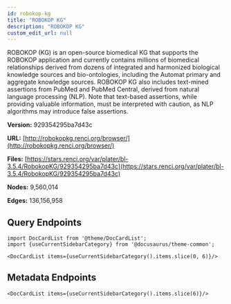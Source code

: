 ```yaml
---
id: robokop-kg
title: "ROBOKOP KG"
description: "ROBOKOP KG"
custom_edit_url: null
---
```


ROBOKOP (KG) is an open-source biomedical KG that supports the ROBOKOP application and currently contains millions of biomedical relationships derived from dozens of integrated and harmonized biological knowledge sources and bio-ontologies, including the Automat primary and aggregate knowledge sources. ROBOKOP KG also includes text-mined assertions from PubMed and PubMed Central, derived from natural language processing (NLP). Note that text-based assertions, while providing valuable information, must be interpreted with caution, as NLP algorithms may introduce false assertions.

**Version:** 929354295ba7d43c

**URL:** [http://robokopkg.renci.org/browser/](http://robokopkg.renci.org/browser/)

**Files:** [https://stars.renci.org/var/plater/bl-3.5.4/RobokopKG/929354295ba7d43c](https://stars.renci.org/var/plater/bl-3.5.4/RobokopKG/929354295ba7d43c)

**Nodes:** 9,560,014

**Edges:** 136,156,958

## Query Endpoints

```mdx-code-block
import DocCardList from '@theme/DocCardList';
import {useCurrentSidebarCategory} from '@docusaurus/theme-common';

<DocCardList items={useCurrentSidebarCategory().items.slice(0, 6)}/>
```

## Metadata Endpoints

```mdx-code-block
<DocCardList items={useCurrentSidebarCategory().items.slice(6)}/>
```
